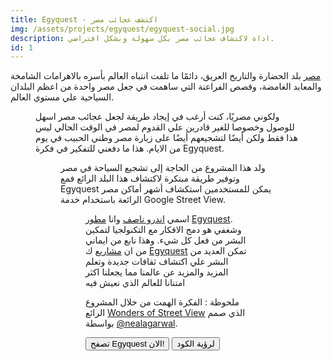 ```yaml
---
title: Egyquest - اكتشف عجائب مصر
img: /assets/projects/egyquest/egyquest-social.jpg
description: اداة لاكتشاف عجائب مصر بكل سهولة وبشكل افتراضي.
id: 1
---
```



[مصر](https://en.wikipedia.org/wiki/Egypt) بلد الحضارة والتاريخ العريق، دائمًا ما تلفت انتباه العالم بأسره بالاهرامات الشامخة والمعابد الغامضة، وقصص الفراعنة التي ساهمت في جعل مصر واحدة من اعظم البلدان السياحية علي مستوي العالم.

<Figure
  src="/assets/projects/egyquest/egyquest-main-view.jpg"
  alt="الشاشة الرئيسية ل Egyquest"
  description="الان يمكن للأشخاص من جميع أنحاء العالم زيارة مصر بشكل افتراضي بسهوله من منازلهم والاستمتاع بتجربة جديدة وكأنهم حقًا في ذات المكان."
/>

ولكوني مصريًا، كنت أرغب في إيجاد طريقة لجعل عجائب مصر اسهل للوصول وخصوصا للغير قادرين علي القدوم لمصر في الوقت الحالي ليس هذا فقط ولكن أيضًا لتشجيعهم أيضًا على زيارة مصر وطني الحبيب في يوم من الايام. هذا ما دفعني للتفكير في فكرة Egyquest.

<Figure
  src="/assets/projects/egyquest/egyquest-share-a-place.jpg"
  alt="شاشة مشاركة الموقع الحالي ل Egyquest"
  description="أردت من الزوار مشاركة حبهم لمصر مع الآخرين عن طريق مشاركة روابط الأماكن التي يستكشفونها بشكل افتراضي على موقع Egyquest."
/>

ولد هذا المشروع من الحاجة إلى تشجيع السياحة في مصر وتوفير طريقة مبتكرة لاكتشاف هذا البلد الرائع فمع Egyquest يمكن للمستخدمين استكشاف أشهر أماكن مصر الرائعة باستخدام خدمة Google Street View.

<Figure
  src="/assets/projects/egyquest/egyquest-loved-places-list.jpg"
  alt="قائمة الاماكن المحببة في Egyquest"
  description="أملي هو أن يجد الزائرون الأماكن التي تلامس قلوبهم وأن يحتفظوا بها في قائمة الإعجابات، وأن يتاح لهم يومًا ما فرصة تجربة زيارة مصر شخصيًا."
/>

اسمي [اندرو ناصف](http://andronasef.github.io/) وانا [مطور](http://andronasef.github.io/) [Egyquest](http://andronasef.github.io/egyquest). وشغفي هو دمج الافكار مع التكنولجيا لتمكين البشر من فعل كل شيء. وهذا نابع من ايماني من ان [مشاريع](https://andronasef.github.io/projects) ك [Egyquest](http://andronasef.github.io/egyquest) تمكن العديد من البشر علي اكتشاف ثقافات جديدة وتعلم المزيد والمزيد عن عالمنا مما يجعلنا اكثر امتنانا للعالم الذي نعيش فيه

ملحوظة : الفكرة الهمت من خلال المشروع الرائع [Wonders of Street View](https://neal.fun/wonders-of-street-view/) الذي صمم بواسطة [@nealagarwal](https://twitter.com/nealagarwal).

<section class="flex flex-row gap-3">
  <Button link="https://andronasef.github.io/egyquest">
    تصفح Egyquest الان!
  </Button>
  <Button link="https://github.com/andronasef/egyquest">لرؤية الكود</Button>
</section>
